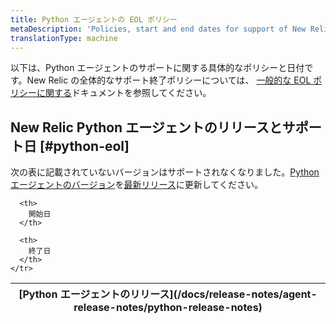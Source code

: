 ```yaml
---
title: Python エージェントの EOL ポリシー
metaDescription: 'Policies, start and end dates for support of New Relic Python agent releases.'
translationType: machine
---
```


以下は、Python エージェントのサポートに関する具体的なポリシーと日付です。New Relic の全体的なサポート終了ポリシーについては、 [一般的な EOL ポリシーに関する](/docs/licenses/end-of-life/notification-changes-new-relic-saas-features-distributed-software/)ドキュメントを参照してください。

## New Relic Python エージェントのリリースとサポート日 [#python-eol]

次の表に記載されていないバージョンはサポートされなくなりました。[Python エージェントのバージョン](/docs/apm/agents/python-agent/installation/update-python-agent)を[最新リリース](/docs/release-notes/agent-release-notes/python-release-notes)に更新してください。

<EolPage agent="python"/>

<table>
  <thead>
    <tr>
      <th>
        [Python エージェントのリリース](/docs/release-notes/agent-release-notes/python-release-notes)
      </th>

      <th>
        開始日
      </th>

      <th>
        終了日
      </th>
    </tr>
  </thead>
</table>